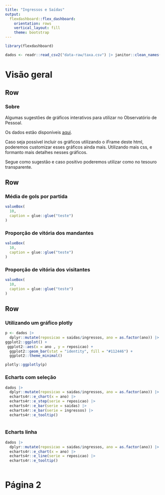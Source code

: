 ```yaml
---
title: "Ingressos e Saídas"
output: 
  flexdashboard::flex_dashboard:
    orientation: rows
    vertical_layout: fill
    theme: bootstrap
---
```


```r
library(flexdashboard)

dados <- readr::read_csv2("data-raw/taxa.csv") |> janitor::clean_names()


```

Visão geral
==============================================================

Row {data-height=150}
-----------------------------------------------------------------------

### Sobre

Algumas sugestões de gráficos interativos para utilizar no Observatório de Pessoal. 

Os dados estão disponíveis [aqui](https://mtegovbr.sharepoint.com/:x:/r/sites/DESIN-CGINF/_layouts/15/Doc.aspx?sourcedoc=%7B17DA832D-A018-4541-B074-213F4D01D4BB%7D&file=Taxa%20de%20Reposi%C3%A7%C3%A3o.xlsx&action=default&mobileredirect=true).

Caso seja possível incluir os gráficos utilizando o iFrame deste html, poderemos customizar esses gráficos ainda mais. Utilizando mais css, e formanto mais detalhes nesses gráficos.

Segue como sugestão e caso positivo poderemos utilizar como no tesouro transparente. 

Row
-----------------------------------------------------------------------

### Média de gols por partida

```r
valueBox(
  10,
  caption = glue::glue("teste")
)
```

### Proporção de vitória dos mandantes

```r

valueBox(
  10,
  caption = glue::glue("teste")
)  
```

### Proporção de vitória dos visitantes

```r

valueBox(
  10,
  caption = glue::glue("teste")
) 
```


Row {.tabset}
-----------------------------------------------------------------------


### Utilizando um gráfico plotly 

```r

p <- dados |> 
  dplyr::mutate(reposicao = saidas/ingressos, ano = as.factor(ano)) |> 
ggplot2::ggplot() +
 ggplot2::aes(x = ano , y = reposicao) +
  ggplot2::geom_bar(stat = "identity", fill = "#112446") +
  ggplot2::theme_minimal()

plotly::ggplotly(p)
```




### Echarts com seleção 

```r
dados |> 
  dplyr::mutate(reposicao = saidas/ingressos, ano = as.factor(ano)) |> 
  echarts4r::e_chart(x = ano) |> 
  echarts4r::e_step(serie = reposicao) |> 
  echarts4r::e_bar(serie = saidas) |> 
  echarts4r::e_bar(serie = ingressos) |> 
  echarts4r::e_tooltip()
  
```


### Echarts linha

```r
dados |> 
  dplyr::mutate(reposicao = saidas/ingressos, ano = as.factor(ano)) |> 
  echarts4r::e_chart(x = ano) |> 
  echarts4r::e_line(serie = reposicao) |> 
  echarts4r::e_tooltip()
  
```


Página 2
==============================================================


